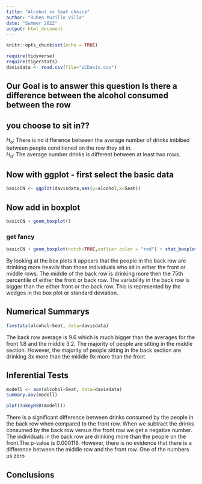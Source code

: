 ```yaml
---
title: "Alcohol vs Seat choice"
author: "Ruben Murillo Villa"
date: "Summer 2022"
output: html_document
---
```


```r
knitr::opts_chunk$set(echo = TRUE)
```

```r
require(tidyverse)
require(tigerstats)
davisdata <- read.csv(file="UCDavis.csv")
```
## Our Goal is to answer this question Is there a difference between the alcohol consumed between the row
## you choose to sit in??

$H_o$: There is no difference between the average number of drinks imbibed between people conditioned on the row they sit in.  
$H_a$: The average number drinks is different between at least two rows.

## Now with ggplot - first select the basic data

```r
basicCN <- ggplot(davisdata,aes(y=alcohol,x=Seat))
```
## Now add in boxplot

```r
basicCN + geom_boxplot()
```
  
  
### get fancy  

```r
basicCN + geom_boxplot(notch=TRUE,outlier.color = "red") + stat_boxplot(geom ='errorbar') + labs(title="Fancy notch boxplot \n with 2 lines")
```

By looking at the box plots it appears that the people in the back row are drinking more heavily than those individuals who sit in either the front or middle rows. The middle of the back row is drinking more then the 75th percentile of either the front or back row. The variability in the back row is bigger than the either front or the back row. This is represented by the wedges in the box plot or standard deviation.   

## Numerical Summarys 
```r
favstats(alcohol~Seat, data=davisdata)
```

The back row average is 9.6 which is much bigger than the averages for the front 1.8 and the middle 3.2. The majority of people are sitting in the middle section. However, the majority of people sitting in the back section are drinking 3x more than the middle 9x more than the front. 

## Inferential Tests

```r
modell <- aov(alcohol~Seat, data=davisdata)
summary.aov(modell)
```

```r
plot(TukeyHSD(modell))
```
There is a significant difference between drinks consumed by the people in the back row when compared to the front row. When we subtract the drinks consumed by the back row versus the front row we get a negative number. The individuals in the back row are drinking more than the people on the front.The p-value is 0.000116. However, there is no evidence that there is a difference between the middle row and the front row. One of the numbers us zero

## Conclusions


